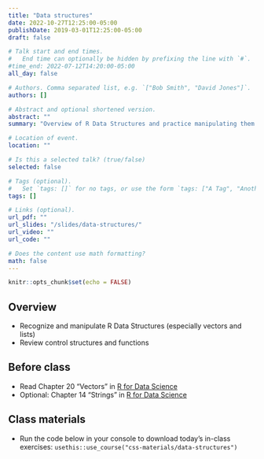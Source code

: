 ```yaml
---
title: "Data structures"
date: 2022-10-27T12:25:00-05:00
publishDate: 2019-03-01T12:25:00-05:00
draft: false

# Talk start and end times.
#   End time can optionally be hidden by prefixing the line with `#`.
#time_end: 2022-07-12T14:20:00-05:00
all_day: false

# Authors. Comma separated list, e.g. `["Bob Smith", "David Jones"]`.
authors: []

# Abstract and optional shortened version.
abstract: ""
summary: "Overview of R Data Structures and practice manipulating them."

# Location of event.
location: ""

# Is this a selected talk? (true/false)
selected: false

# Tags (optional).
#   Set `tags: []` for no tags, or use the form `tags: ["A Tag", "Another Tag"]` for one or more tags.
tags: []

# Links (optional).
url_pdf: ""
url_slides: "/slides/data-structures/"
url_video: ""
url_code: ""

# Does the content use math formatting?
math: false
---
```


```r
knitr::opts_chunk$set(echo = FALSE)
```

## Overview

* Recognize and manipulate R Data Structures (especially vectors and lists)
* Review control structures and functions

## Before class

* Read Chapter 20 “Vectors” in [R for Data Science](https://r4ds.had.co.nz/strings.html)
* Optional: Chapter 14 "Strings" in [R for Data Science](https://r4ds.had.co.nz/strings.html)

## Class materials

* Run the code below in your console to download today’s in-class exercises: `usethis::use_course("css-materials/data-structures")`
